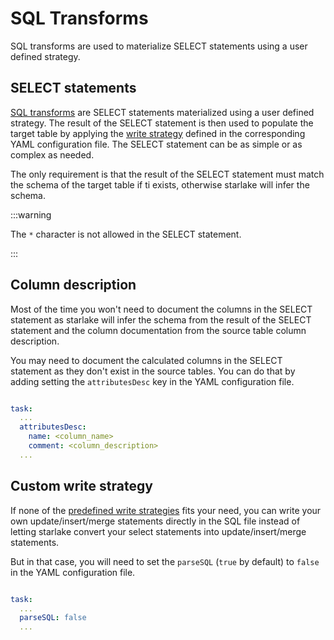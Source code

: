 #  SQL Transforms

SQL transforms are used to materialize SELECT statements using a user defined strategy.

## SELECT statements
[SQL transforms](../transform/tutorial#the-select-statements) are SELECT statements materialized using a user defined strategy.
The result of the SELECT statement is then used to populate the target table by applying the [write strategy](../load/write-strategies) defined in the corresponding YAML configuration file.
The SELECT statement can be as simple or as complex as needed.

The only requirement is that the result of the SELECT statement must match the schema of the target table if ti exists, otherwise starlake will infer the schema.


:::warning

The `*` character is not allowed in the SELECT statement.

:::

## Column description

Most of the time you won't need to document the columns in the SELECT statement as starlake will infer the schema from the result of the SELECT statement
and the column documentation from the source table column description.

You may need to document the calculated columns in the SELECT statement as they don't exist in the source tables.
You can do that by adding setting the `attributesDesc` key in the YAML configuration file.

```yaml title="metadata/transform/<domain>/<table>.sl.yml"

task:
  ...
  attributesDesc:
    name: <column_name>
    comment: <column_description>
  ...

```

## Custom write strategy

If none of the [predefined write strategies](../load/write-strategies) fits your need, you can write your own update/insert/merge statements directly in the SQL file
instead of letting starlake convert your select statements into update/insert/merge statements.

But in that case, you will need to set the `parseSQL` (`true` by default) to `false` in the YAML configuration file.

```yaml title="metadata/transform/<domain>/<table>.sl.yml"

task:
  ...
  parseSQL: false
  ...

```



